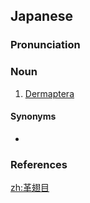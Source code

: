 ==Japanese==
{{wikipedia|lang=ja}}
{{ja-kanjitab|かく|し|もく|yomi=o}}

===Pronunciation===
{{ja-pron|yomi=o|かくしもく|acc=3|acc_ref=DJR}}

===Noun===
{{ja-noun|かくしもく}}

# [[Dermaptera]]

====Synonyms====
* {{ja-r|鋏虫目|はさみむしもく}}

===References===
<references/>

[[zh:革翅目]]